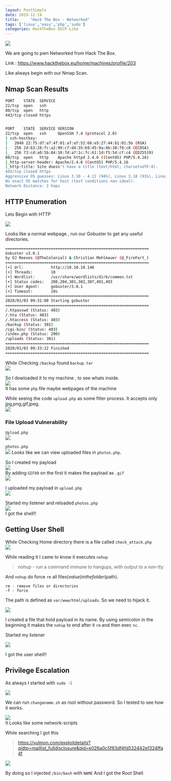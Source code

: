 ```yaml
---
layout: PostSimple
date: 2019-12-14
title:     "Hack The Box - Networked"
tags: ['linux','easy','php','sudo']
categories: HackTheBox OSCP-Like
---
```


![](https://raw.githubusercontent.com/ghostbyt3/ghostbyt3.github.io/master/public/static/images/htb-networked/1.png)

We are going to pwn Networked from Hack The Box.

Link : <https://www.hackthebox.eu/home/machines/profile/203>


Like always begin with our Nmap Scan.

## Nmap Scan Results

```bash
PORT    STATE  SERVICE
22/tcp  open   ssh
80/tcp  open   http
443/tcp closed https


PORT    STATE  SERVICE VERSION
22/tcp  open   ssh     OpenSSH 7.4 (protocol 2.0)
| ssh-hostkey: 
|   2048 22:75:d7:a7:4f:81:a7:af:52:66:e5:27:44:b1:01:5b (RSA)
|   256 2d:63:28:fc:a2:99:c7:d4:35:b9:45:9a:4b:38:f9:c8 (ECDSA)
|_  256 73:cd:a0:5b:84:10:7d:a7:1c:7c:61:1d:f5:54:cf:c4 (ED25519)
80/tcp  open   http    Apache httpd 2.4.6 ((CentOS) PHP/5.4.16)
|_http-server-header: Apache/2.4.6 (CentOS) PHP/5.4.16
|_http-title: Site doesn't have a title (text/html; charset=UTF-8).
443/tcp closed https
Aggressive OS guesses: Linux 3.10 - 4.11 (94%), Linux 3.18 (91%), Linux 3.2 - 4.9 (91%), Linux 3.16 (90%), Linux 4.4 (90%), Crestron XPanel control system (89%), OpenWrt Kamikaze 7.09 (Linux 2.6.22) (89%), Linux 3.11 - 3.12 (89%), HP P2000 G3 NAS device (89%), Linux 3.13 (88%)
No exact OS matches for host (test conditions non-ideal).
Network Distance: 2 hops
```

## HTTP Enumeration

Lets Begin with HTTP

![](https://raw.githubusercontent.com/ghostbyt3/ghostbyt3.github.io/master/public/static/images/htb-networked/2.png)

Looks like a normal webpage , run our Gobuster to get any useful directories.

```bash
===============================================================
Gobuster v3.0.1
by OJ Reeves (@TheColonial) & Christian Mehlmauer (@_FireFart_)
===============================================================
[+] Url:            http://10.10.10.146
[+] Threads:        10
[+] Wordlist:       /usr/share/wordlists/dirb/common.txt
[+] Status codes:   200,204,301,302,307,401,403
[+] User Agent:     gobuster/3.0.1
[+] Timeout:        10s
===============================================================
2020/01/03 09:31:00 Starting gobuster
===============================================================
/.htpasswd (Status: 403)
/.hta (Status: 403)
/.htaccess (Status: 403)
/backup (Status: 301)
/cgi-bin/ (Status: 403)
/index.php (Status: 200)
/uploads (Status: 301)
===============================================================
2020/01/03 09:33:22 Finished
===============================================================
```

While Checking ``/backup`` found ``backup.tar``<br/>
![](https://raw.githubusercontent.com/ghostbyt3/ghostbyt3.github.io/master/public/static/images/htb-networked/3.png)

So I dowloaded it to my machine , to see whats inside.<br/>
![](https://raw.githubusercontent.com/ghostbyt3/ghostbyt3.github.io/master/public/static/images/htb-networked/4.png)<br/>
It has some ``php`` file maybe webpages of the machine

While seeing the code ``upload.php`` as some filter process. It accepts only jpg,png,gif,jpeg.<br/>
![](https://raw.githubusercontent.com/ghostbyt3/ghostbyt3.github.io/master/public/static/images/htb-networked/5.png)

### File Upload Vulnerability

``Upload.php``<br/>
![](https://raw.githubusercontent.com/ghostbyt3/ghostbyt3.github.io/master/public/static/images/htb-networked/6.png)

``photos.php``<br/>
![](https://raw.githubusercontent.com/ghostbyt3/ghostbyt3.github.io/master/public/static/images/htb-networked/7.png)
Looks like we can view uploaded files in ``photos.php``.

So I created my payload <br/>
![](https://raw.githubusercontent.com/ghostbyt3/ghostbyt3.github.io/master/public/static/images/htb-networked/8.png)<br/>
By adding ``GIF89`` on the first it makes the payload as ``.gif`` <br/>
![](https://raw.githubusercontent.com/ghostbyt3/ghostbyt3.github.io/master/public/static/images/htb-networked/9.png)

I uploaded my payload in ``upload.php``<br/>
![](https://raw.githubusercontent.com/ghostbyt3/ghostbyt3.github.io/master/public/static/images/htb-networked/10.png)

Started my listener and reloaded ``photos.php``<br/>
![](https://raw.githubusercontent.com/ghostbyt3/ghostbyt3.github.io/master/public/static/images/htb-networked/11.png)<br/>
I got the shell!!

## Getting User Shell


While Checking Home directory there is a file called ``check_attack.php``<br/>
![](https://raw.githubusercontent.com/ghostbyt3/ghostbyt3.github.io/master/public/static/images/htb-networked/12.png)

While reading it I came to know it executes ``nohup``

>  nohup - run a command immune to hangups, with output to a non-tty

And ``nohup`` do force ``rm`` all files($value) in the folder ($path).

```
rm - remove files or directories
-f - force
```

The path is defined as ``var/www/html/uploads``.
So we need to hijack it.

![](https://raw.githubusercontent.com/ghostbyt3/ghostbyt3.github.io/master/public/static/images/htb-networked/13.png)

I created a file that hold payload in its name. By using semicolon in the beginning it makes the ``nohup`` to end after it ``rm`` and then exec ``nc``.

Started my listener

![](https://raw.githubusercontent.com/ghostbyt3/ghostbyt3.github.io/master/public/static/images/htb-networked/14.png)

I got the user shell!!

## Privilege Escalation

As always I started with ``sudo -l``

![](https://raw.githubusercontent.com/ghostbyt3/ghostbyt3.github.io/master/public/static/images/htb-networked/15.png)

We can run ``changename.sh`` as root without password.
So I tested to see how it works.

![](https://raw.githubusercontent.com/ghostbyt3/ghostbyt3.github.io/master/public/static/images/htb-networked/16.png)<br/>
It Looks like some network-scripts 

While searching I got this 

>https://vulmon.com/exploitdetails?qidtp=maillist_fulldisclosure&qid=e026a0c5f83df4fd532442e1324ffa4f

![](https://raw.githubusercontent.com/ghostbyt3/ghostbyt3.github.io/master/public/static/images/htb-networked/17.png)

By doing so I injected ``/bin/bash`` with ``NAME``
And I got the Root Shell


 

